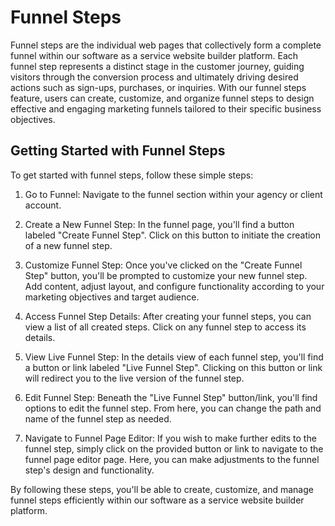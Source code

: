 # Funnel Steps
Funnel steps are the individual web pages that collectively form a complete funnel within our software as a service website builder platform. Each funnel step represents a distinct stage in the customer journey, guiding visitors through the conversion process and ultimately driving desired actions such as sign-ups, purchases, or inquiries. With our funnel steps feature, users can create, customize, and organize funnel steps to design effective and engaging marketing funnels tailored to their specific business objectives.

## Getting Started with Funnel Steps
To get started with funnel steps, follow these simple steps:

1. Go to Funnel: Navigate to the funnel section within your agency or client account.

2. Create a New Funnel Step: In the funnel page, you'll find a button labeled "Create Funnel Step". Click on this button to initiate the creation of a new funnel step.

3. Customize Funnel Step: Once you've clicked on the "Create Funnel Step" button, you'll be prompted to customize your new funnel step. Add content, adjust layout, and configure functionality according to your marketing objectives and target audience.

4. Access Funnel Step Details: After creating your funnel steps, you can view a list of all created steps. Click on any funnel step to access its details.

5. View Live Funnel Step: In the details view of each funnel step, you'll find a button or link labeled "Live Funnel Step". Clicking on this button or link will redirect you to the live version of the funnel step.

6. Edit Funnel Step: Beneath the "Live Funnel Step" button/link, you'll find options to edit the funnel step. From here, you can change the path and name of the funnel step as needed.

7. Navigate to Funnel Page Editor: If you wish to make further edits to the funnel step, simply click on the provided button or link to navigate to the funnel page editor page. Here, you can make adjustments to the funnel step's design and functionality.

By following these steps, you'll be able to create, customize, and manage funnel steps efficiently within our software as a service website builder platform.